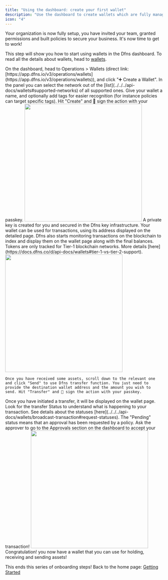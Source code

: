 ```yaml
---
title: "Using the dashboard: create your first wallet"
description: "Use the dashboard to create wallets which are fully managed and controlled by your company."
icon: "4"
---
```


Your organization is now fully setup, you have invited your team, granted permissions and built policies to secure your business. It's now time to get to work!

This step will show you how to start using wallets in the Dfns dashboard. To read all the details about wallets, head to [wallets](../../api-docs/wallets).

<Steps>
  <Step title="Create a new wallet">
    On the dashboard, head to Operations > Wallets (direct link: [https://app.dfns.io/v3/operations/wallets](https://app.dfns.io/v3/operations/wallets)), and click "➕ Create a Wallet". In the panel you can select the network out of the [list](../../../api-docs/wallets#supported-networks) of all supported ones. Give your wallet a name, and optionally add tags for easier recognition (for instance policies can target specific tags). Hit "Create" and 🔑 sign the action with your passkey.
    <img src="https://3953120539-files.gitbook.io/~/files/v0/b/gitbook-x-prod.appspot.com/o/spaces%2FtnSPOZGQ2hBmgoVWX5H6%2Fuploads%2FuO4FC0HPMbg4hpY7YFeY%2FCapture%20d%E2%80%99e%CC%81cran%202025-07-17%20a%CC%80%2014.44.50.png?alt=media&token=29522962-db76-48f7-b5c7-c8ddd1fa0c3b" alt="" width="375" />
  </Step>

  <Step title="Use your wallets">
    A private key is created for you and secured in the Dfns key infrastructure. Your wallet can be used for transactions, using its address displayed on the detailed page. Dfns also starts monitoring transactions on the blockchain to index and display them on the wallet page along with the final balances.
    <Info>
      Tokens are only tracked for Tier-1 blockchain networks. More details [here](https://docs.dfns.co/d/api-docs/wallets#tier-1-vs-tier-2-support).
    </Info>
    <img src="https://3953120539-files.gitbook.io/~/files/v0/b/gitbook-x-prod.appspot.com/o/spaces%2FtnSPOZGQ2hBmgoVWX5H6%2Fuploads%2Fo4Wrecm5JCPHkgzM2dBF%2FCapture%20d%E2%80%99e%CC%81cran%202025-07-17%20a%CC%80%2015.00.39.png?alt=media&token=f2f31393-06b8-445f-bc7a-ea59cc57e705" alt="" width="375" />

    Once you have received some assets, scroll down to the relevant one and click "Send" to use Dfns transfer function. You just need to provide the destination wallet address and the amount you wish to send. Hit "Transfer" and 🔑 sign the action with your passkey.
  </Step>

  <Step title="Monitor your transactions">
    Once you have initiated a transfer, it will be displayed on the wallet page. Look for the transfer Status to understand what is happening to your transaction. See details about the statuses [here](../../../api-docs/wallets/broadcast-transaction#request-statuses).
    <Info>
      The "Pending" status means that an approval has been requested by a policy. Ask the approver to go to the Approvals section on the dashboard to accept your transaction!
    </Info>
    <img src="https://3953120539-files.gitbook.io/~/files/v0/b/gitbook-x-prod.appspot.com/o/spaces%2FtnSPOZGQ2hBmgoVWX5H6%2Fuploads%2FGQmduAgRugxtdOk3kXz2%2FCapture%20d%E2%80%99e%CC%81cran%202025-07-17%20a%CC%80%2015.30.44.png?alt=media&token=60a6567b-977e-42d6-83f6-5ec383a12121" alt="" width="375" />
  </Step>
</Steps>

<Check>
  Congratulation! you now have a wallet that you can use for holding, receiving and sending assets!
</Check>

This ends this series of onboarding steps! Back to the home page:
[Getting Started](./)
